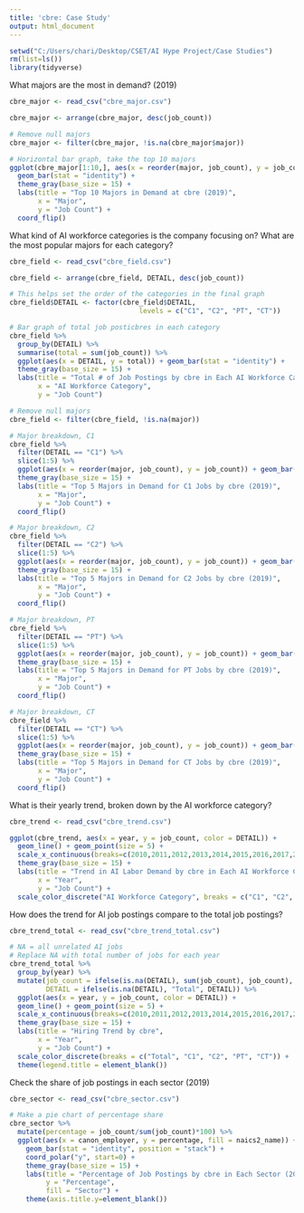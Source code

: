---
title: 'cbre: Case Study'
output: html_document
---

```{r setup}
setwd("C:/Users/chari/Desktop/CSET/AI Hype Project/Case Studies")
rm(list=ls())
library(tidyverse)
```


What majors are the most in demand? (2019)
```{r}
cbre_major <- read_csv("cbre_major.csv")

cbre_major <- arrange(cbre_major, desc(job_count))

# Remove null majors
cbre_major <- filter(cbre_major, !is.na(cbre_major$major))

# Horizontal bar graph, take the top 10 majors
ggplot(cbre_major[1:10,], aes(x = reorder(major, job_count), y = job_count)) + 
  geom_bar(stat = "identity") + 
  theme_gray(base_size = 15) +
  labs(title = "Top 10 Majors in Demand at cbre (2019)",
       x = "Major",
       y = "Job Count") +
  coord_flip()
```


What kind of AI workforce categories is the company focusing on? What are the most popular majors for each category?
```{r}
cbre_field <- read_csv("cbre_field.csv")

cbre_field <- arrange(cbre_field, DETAIL, desc(job_count))

# This helps set the order of the categories in the final graph
cbre_field$DETAIL <- factor(cbre_field$DETAIL,
                                levels = c("C1", "C2", "PT", "CT"))

# Bar graph of total job posticbres in each category
cbre_field %>%
  group_by(DETAIL) %>%
  summarise(total = sum(job_count)) %>%
  ggplot(aes(x = DETAIL, y = total)) + geom_bar(stat = "identity") +
  theme_gray(base_size = 15) +
  labs(title = "Total # of Job Postings by cbre in Each AI Workforce Category (2019)",
       x = "AI Workforce Category",
       y = "Job Count")

# Remove null majors
cbre_field <- filter(cbre_field, !is.na(major))

# Major breakdown, C1
cbre_field %>%
  filter(DETAIL == "C1") %>%
  slice(1:5) %>%
  ggplot(aes(x = reorder(major, job_count), y = job_count)) + geom_bar(stat = "identity") +
  theme_gray(base_size = 15) +
  labs(title = "Top 5 Majors in Demand for C1 Jobs by cbre (2019)",
       x = "Major",
       y = "Job Count") +
  coord_flip()

# Major breakdown, C2
cbre_field %>%
  filter(DETAIL == "C2") %>%
  slice(1:5) %>%
  ggplot(aes(x = reorder(major, job_count), y = job_count)) + geom_bar(stat = "identity") +
  theme_gray(base_size = 15) +
  labs(title = "Top 5 Majors in Demand for C2 Jobs by cbre (2019)",
       x = "Major",
       y = "Job Count") +
  coord_flip()

# Major breakdown, PT
cbre_field %>%
  filter(DETAIL == "PT") %>%
  slice(1:5) %>%
  ggplot(aes(x = reorder(major, job_count), y = job_count)) + geom_bar(stat = "identity") +
  theme_gray(base_size = 15) +
  labs(title = "Top 5 Majors in Demand for PT Jobs by cbre (2019)",
       x = "Major",
       y = "Job Count") +
  coord_flip()

# Major breakdown, CT
cbre_field %>%
  filter(DETAIL == "CT") %>%
  slice(1:5) %>%
  ggplot(aes(x = reorder(major, job_count), y = job_count)) + geom_bar(stat = "identity") +
  theme_gray(base_size = 15) +
  labs(title = "Top 5 Majors in Demand for CT Jobs by cbre (2019)",
       x = "Major",
       y = "Job Count") +
  coord_flip()
```


What is their yearly trend, broken down by the AI workforce category?
```{r}
cbre_trend <- read_csv("cbre_trend.csv")

ggplot(cbre_trend, aes(x = year, y = job_count, color = DETAIL)) +
  geom_line() + geom_point(size = 5) +
  scale_x_continuous(breaks=c(2010,2011,2012,2013,2014,2015,2016,2017,2018,2019,2020)) +
  theme_gray(base_size = 15) +
  labs(title = "Trend in AI Labor Demand by cbre in Each AI Workforce Category",
       x = "Year",
       y = "Job Count") +
  scale_color_discrete("AI Workforce Category", breaks = c("C1", "C2", "PT", "CT"))
```


How does the trend for AI job postings compare to the total job postings?
```{r}
cbre_trend_total <- read_csv("cbre_trend_total.csv")

# NA = all unrelated AI jobs
# Replace NA with total number of jobs for each year
cbre_trend_total %>%
  group_by(year) %>%
  mutate(job_count = ifelse(is.na(DETAIL), sum(job_count), job_count),
         DETAIL = ifelse(is.na(DETAIL), "Total", DETAIL)) %>%
  ggplot(aes(x = year, y = job_count, color = DETAIL)) +
  geom_line() + geom_point(size = 5) +
  scale_x_continuous(breaks=c(2010,2011,2012,2013,2014,2015,2016,2017,2018,2019,2020)) +
  theme_gray(base_size = 15) +
  labs(title = "Hiring Trend by cbre",
       x = "Year",
       y = "Job Count") +
  scale_color_discrete(breaks = c("Total", "C1", "C2", "PT", "CT")) +
  theme(legend.title = element_blank())
```


Check the share of job postings in each sector (2019)
```{r}
cbre_sector <- read_csv("cbre_sector.csv")

# Make a pie chart of percentage share
cbre_sector %>%
  mutate(percentage = job_count/sum(job_count)*100) %>%
  ggplot(aes(x = canon_employer, y = percentage, fill = naics2_name)) +
    geom_bar(stat = "identity", position = "stack") +
    coord_polar("y", start=0) +
    theme_gray(base_size = 15) +
    labs(title = "Percentage of Job Postings by cbre in Each Sector (2019)",
         y = "Percentage",
         fill = "Sector") +
    theme(axis.title.y=element_blank())
  
```
